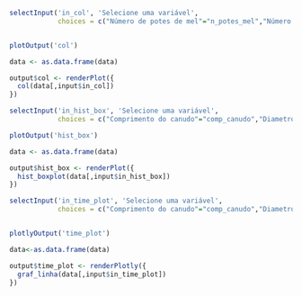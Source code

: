 ```r
selectInput('in_col', 'Selecione uma variável', 
            choices = c("Número de potes de mel"="n_potes_mel","Número de discos"= "n_discos"))


plotOutput('col')
```

```r

data <- as.data.frame(data)

output$col <- renderPlot({
  col(data[,input$in_col])
})
```


```r
selectInput('in_hist_box', 'Selecione uma variável', 
            choices = c("Comprimento do canudo"="comp_canudo","Diametro do canudo"="diam_canudo","Tamanho dos discos"="tam_discos","Peso"="peso","Estimativa populacional"="est_pop"))

plotOutput('hist_box')
```

```r

data <- as.data.frame(data)

output$hist_box <- renderPlot({
  hist_boxplot(data[,input$in_hist_box])
})
```

```r
selectInput('in_time_plot', 'Selecione uma variável', 
            choices = c("Comprimento do canudo"="comp_canudo","Diametro do canudo"="diam_canudo", "Número de potes de mel"="n_potes_mel","Número de discos"= "n_discos","Tamanho dos discos"="tam_discos","Peso"="peso","Estimativa populacional"="est_pop"))


plotlyOutput('time_plot')
```



```r
data<-as.data.frame(data)

output$time_plot <- renderPlotly({
  graf_linha(data[,input$in_time_plot])
})
```


